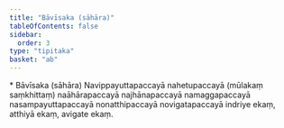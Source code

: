 ```yaml
---
title: "Bāvīsaka (sāhāra)"
tableOfContents: false
sidebar:
  order: 3
type: "tipitaka"
basket: "ab"
---
```



<DynamicBreadcrumb />

<Paragraph type="center">
* Bāvīsaka (sāhāra)
</Paragraph>

<Paragraph number="1776">
Navippayuttapaccayā nahetupaccayā (mūlakaṃ saṃkhittaṃ) naāhārapaccayā najhānapaccayā namaggapaccayā nasampayuttapaccayā nonatthipaccayā novigatapaccayā indriye ekaṃ, atthiyā ekaṃ, avigate ekaṃ.
</Paragraph>